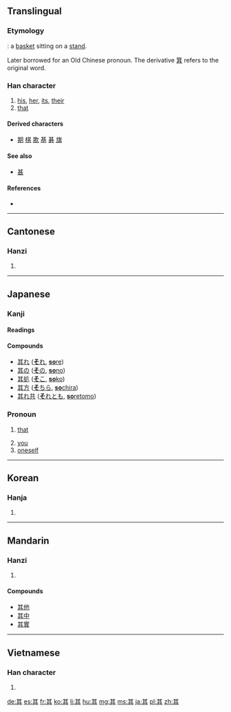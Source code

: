 {{also|丌}}
==Translingual==
{{stroke order|strokes=8}}
{{stroke order|type=animate}}

===Etymology===
{{liushu|p}}: a [[basket]] sitting on a [[stand]].

Later borrowed for an Old Chinese pronoun. The derivative [[箕]] refers to the original word.

===Han character===
{{Han char|rn=12|rad=八|as=06|sn=8|four=4480<sub>1</sub>|canj=廿一一金 (TMMC)}}

# [[his]], [[her]], [[its]], [[their]]
# [[that]]

====Derived characters====
* [[期]] [[棋]] [[欺]] [[基]] [[碁]] [[旗]]

====See also====
* [[甚]] <!-- visually similar -->

====References====
* {{Han ref|kx=0127.180|dkj=01472|dj=0286.100|hdz=10245.010|uh=5176|ud=20854|bh=A8E4|bd=43236}}

----

==Cantonese==

===Hanzi===
{{yue-hanzi|jyut=|y=kei4}}

# {{defn|lang=yue|sort=八06}}

----

==Japanese==

===Kanji===
{{ja-kanji|grade=n|rs=八06}}

====Readings====
{{ja-readings
|on=[[き]] (ki), [[ぎ]] (gi), [[ご]] (go)
|kun=[[その]] (其の, sono), [[それ]] (其れ, sore), [[し]] (shi)
}}

====Compounds====
* [[其れ]] ([[それ|'''そ'''れ]], [[sore#Japanese|'''so'''re]])
* [[其の]] ([[その|'''そ'''の]], [[sono#Japanese|'''so'''no]])
* [[其処]] ([[そこ|'''そ'''こ]], [[soko#Japanese|'''so'''ko]])
* [[其方]] ([[そちら|'''そ'''ちら]], [[sochira#Japanese|'''so'''chira]])
* [[其れ共]] ([[それとも|'''そ'''れとも]], [[soretomo#Japanese|'''so'''retomo]])

===Pronoun===
{{ja-pos|k|pronoun|hira=し|rom=shi}} 

# {{archaic|lang=ja|skey=し}} [[that]]
# [[you]]
# [[oneself]]

----

==Korean==

===Hanja===
{{ko-hanja|hangeul=기|rv=gi|mr=ki}}

# {{defn|lang=ko|sort=八06}}

----

==Mandarin==

===Hanzi===
{{cmn-hanzi|pin=[[qí]] ([[qi2]])|wg=ch'i<sup>2</sup>}}

# {{defn|lang=cmn|sort=八06}}

====Compounds====
* [[其他]]
* [[其中]]
* [[其實]]

----

==Vietnamese==

===Han character===
{{vi-hantu|[[khởi]], [[kì]], [[kỳ]], [[cà]]|rs=八06}}

# {{defn|lang=vi|sort=八06}}

[[de:其]]
[[es:其]]
[[fr:其]]
[[ko:其]]
[[li:其]]
[[hu:其]]
[[mg:其]]
[[ms:其]]
[[ja:其]]
[[pl:其]]
[[zh:其]]